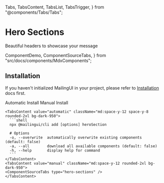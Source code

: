   Tabs,
  TabsContent,
  TabsList,
  TabsTrigger,
} from "@components/Tabs/Tabs";

# Hero Sections

Beautiful headers to showcase your message

  ComponentDemo,
  ComponentSourceTabs,
} from "src/docs/components/MdxComponents";

<ComponentDemo type="hero-sections" />

## Installation

If you haven't initialized MailingUI in your project, please refer to [Installation]("/docs/installation") docs first.

  <Tabs defaultValue="automatic">
    <div className="flex items-center justify-start w-full mb-8">
      <TabsList className="mt-8 rounded-2xl">
        <TabsTrigger value="automatic" className="px-7 py-2 rounded-[10px]">Automatic Install</TabsTrigger>
        <TabsTrigger value="manual" className="px-7 py-2 rounded-[10px]">Manual Install</TabsTrigger>
      </TabsList>
    </div>

    <TabsContent value="automatic" className="md:space-y-12 space-y-8 rounded-2xl bg-dark-950">
      ```shell
      npx @mailingui/cli add [options] heroSection

      # Options
      -o, --overwrite  automatically overwrite existing components (default: false)
      -a, --all        download all available components (default: false)
      -h, --help       display help for command
      ```
    </TabsContent>
    <TabsContent value="manual" className="md:space-y-12 rounded-2xl bg-dark-950">
    <ComponentSourceTabs type="hero-sections" />
    </TabsContent>

  </Tabs>
